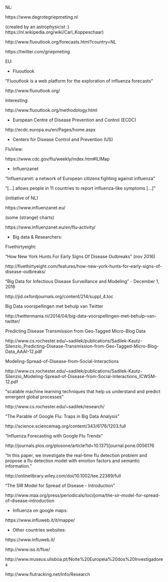 

NL:

https://www.degrotegriepmeting.nl 

(created by an astrophysicist :) https://nl.wikipedia.org/wiki/Carl_Koppeschaar)

http://www.fluoutlook.org/forecasts.html?country=NL

https://twitter.com/griepmeting


EU:

- Fluoutlook

"Fluoutlook is a web platform for the exploration of influenza forecasts"

http://www.fluoutlook.org/

Interesting:

http://www.fluoutlook.org/methodology.html

- European Centre of Disease Prevention and Control (ECDC)

http://ecdc.europa.eu/en/Pages/home.aspx


- Centers for Disease Control and Prevention (US) 

FluView:

https://www.cdc.gov/flu/weekly/index.htm#ILIMap



- Influenzanet

"Influenzanet: a network of European citizens fighting against influenza"

"[...] allows people in 11 countries to report influenza-like symptoms [...]"

(initiative of NL)

https://www.influenzanet.eu/
 
(some (strange) charts)

https://www.influenzanet.eu/en/flu-activity/



- Big data & Researchers:

Fivethirtyeight: 

"How New York Hunts For Early Signs Of Disease Outbreaks" (nov 2016)

http://fivethirtyeight.com/features/how-new-york-hunts-for-early-signs-of-disease-outbreaks/


"Big Data for Infectious Disease Surveillance and Modeling" - December 1, 2016

http://jid.oxfordjournals.org/content/214/suppl_4.toc

Big Data voorspellingen met behulp van Twitter

http://twittermania.nl/2014/04/big-data-voorspellingen-met-behulp-van-twitter/

Predicting Disease Transmission from Geo-Tagged Micro-Blog Data

http://www.cs.rochester.edu/~sadilek/publications/Sadilek-Kautz-Silenzio_Predicting-Disease-Transmission-from-Geo-Tagged-Micro-Blog-Data_AAAI-12.pdf

Modeling-Spread-of-Disease-from-Social-Interactions

http://www.cs.rochester.edu/~sadilek/publications/Sadilek-Kautz-Silenzio_Modeling-Spread-of-Disease-from-Social-Interactions_ICWSM-12.pdf 

"scalable machine learning techniques that help us understand and predict emergent global processes"

http://www.cs.rochester.edu/~sadilek/research/


"The Parable of Google Flu: Traps in Big Data Analysis"

http://science.sciencemag.org/content/343/6176/1203.full 

"Influenza Forecasting with Google Flu Trends"

http://journals.plos.org/plosone/article?id=10.1371/journal.pone.0056176


"In this paper, we investigate the real-time flu detection problem and propose a flu detection model with emotion factors and semantic information."

http://onlinelibrary.wiley.com/doi/10.1002/tee.22389/full


"The SIR Model for Spread of Disease - Introduction"

http://www.maa.org/press/periodicals/loci/joma/the-sir-model-for-spread-of-disease-introduction




- Influenza on google maps:

https://www.influweb.it/it/mappe/



- Other countries websites:

https://www.influweb.it/

http://www.iss.it/flue/

http://www.museus.ulisboa.pt/Noite%20Europeia%20dos%20Investigadores

http://www.flutracking.net/Info/Research


